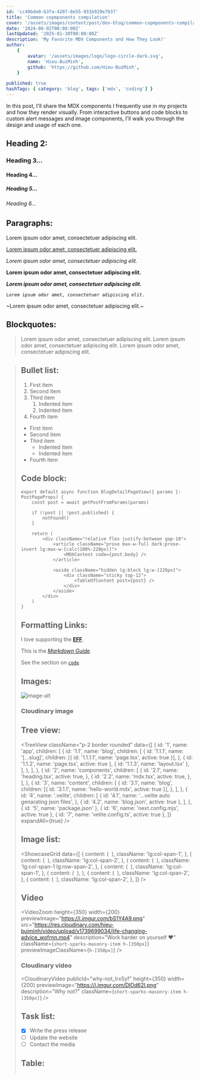```yaml
---
id: 'cc49bde0-b3fa-4207-8e55-931b929e7037'
title: 'Common copmponents compilation'
cover: '/assets/images/content/post/dev-blog/common-copmponents-compilation/cover.png'
date: '2024-08-02T00:00:00Z'
lastUpdated: '2025-01-30T00:00:00Z'
description: 'My Favorite MDX Components and How They Look!'
author:
    {
        avatar: '/assets/images/logo/logo-circle-dark.svg',
        name: 'Hieu.BuiMinh',
        github: 'https://github.com/Hieu-BuiMinh',
    }

published: true
hashTags: { category: 'blog', tags: ['mdx', 'coding'] }
---
```


In this post, I'll share the MDX components I frequently use in my projects and how they render visually. From interactive buttons and code blocks to custom alert messages and image components, I'll walk you through the design and usage of each one.

## Heading 2:

### Heading 3...

#### Heading 4...

##### Heading 5...

###### Heading 6...

## Paragraphs:

Lorem ipsum odor amet, consectetuer adipiscing elit.

<ins>Lorem ipsum odor amet, consectetuer adipiscing elit.</ins>

_Lorem ipsum odor amet, consectetuer adipiscing elit._

**Lorem ipsum odor amet, consectetuer adipiscing elit.**

**_Lorem ipsum odor amet, consectetuer adipiscing elit._**

`Lorem ipsum odor amet, consectetuer adipiscing elit.`

~Lorem ipsum odor amet, consectetuer adipiscing elit.~

## Blockquotes:

> Lorem ipsum odor amet, consectetuer adipiscing elit.
> Lorem ipsum odor amet, consectetuer adipiscing elit.
> Lorem ipsum odor amet, consectetuer adipiscing elit.

<BlockQuote
	data={{
		author: {
			name: 'Captain Jack Sparrow 🐦',
			avatar: 'https://i.imgur.com/QMdUKB7.jpeg',
			url: '',
		},
		quote: 'The problem is not the problem. The problem is your attitude about the problem',
		description: 'Pirates of the Caribbean',
	}}
/>

## Bullet list:

1. First item
2. Second item
3. Third item
    1. Indented item
    2. Indented item
4. Fourth item

-   First item
-   Second item
-   Third item
    -   Indented item
    -   Indented item
-   Fourth item

## Code block:

<CodeBlock fileName="component.tsx" >

```tsx showLineNumbers {2,4,6} /MDXContent/ /post.body/ /TableOfContent/
export default async function BlogDetailPageView({ params }: PostPageProps) {
	const post = await getPostFromParams(params)

	if (!post || !post.published) {
		notFound()
	}

	return (
		<div className="relative flex justify-between gap-10">
			<article className="prose max-w-full dark:prose-invert lg:max-w-[calc(100%-220px)]">
				<MDXContent code={post.body} />
			</article>

			<aside className="hidden lg:block lg:w-[220px]">
				<div className="sticky top-12">
					<TableOfContent post={post} />
				</div>
			</aside>
		</div>
	)
}
```

</CodeBlock>

## Formatting Links:

I love supporting the **[EFF](https://eff.org)**.

This is the _[Markdown Guide](https://www.markdownguide.org)_.

See the section on [`code`](#code).

<LinkCard href="https://nextjs.org/docs" hostname="nextjs.org" title="Next js" />

## Images:

<Image src="/assets/images/content/post/dev-blog/common-copmponents-compilation/cover.png" alt="image-alt" />

### Cloudinary image

<CloudinaryImage className="h-[510px] max-w-full m-auto" publicId="GecleE7W0AAflq5_ijisax" />

## Tree view:

<TreeView
	className="p-2 border rounded"
	data={[
		{
			id: '1',
			name: 'app',
			children: [
				{
					id: '1.1',
					name: 'blog',
					children: [
						{
							id: '1.1.1',
							name: '[...slug]',
							children: [{ id: '1.1.1.1', name: 'page.tsx', active: true }],
						},
						{ id: '1.1.2', name: 'page.tsx', active: true },
						{ id: '1.1.3', name: 'layout.tsx' },
					],
				},
			],
		},
		{
			id: '2',
			name: 'components',
			children: [
				{
					id: '2.1',
					name: 'heading.tsx',
					active: true,
				},
				{
					id: '2.2',
					name: 'mdx.tsx',
					active: true,
				},
			],
		},
		{
			id: '3',
			name: 'content',
			children: [
				{
					id: '3.1',
					name: 'blog',
					children: [{ id: '3.1.1', name: 'hello-world.mdx', active: true }],
				},
			],
		},
		{
			id: '4',
			name: '.velite',
			children: [
				{
					id: '4.1',
					name: '...velite auto genarating json files',
				},
				{ id: '4.2', name: 'blog.json', active: true },
			],
		},
		{ id: '5', name: 'package.json' },
		{ id: '6', name: 'next.config.mjs', active: true },
		{ id: '7', name: 'velite.config.ts', active: true },
	]}
	expandAll={true}
/>

## Image list:

<ShowcaseGrid
	data={[
		{
			content: (
				<Image
					src="/assets/images/content/post/dev-blog/common-copmponents-compilation/cover.png"
					className="size-full rounded-sm border-none"
					width={1200}
					height={1200}
					alt=""
					description="Lorem ipsum odor amet, consectetuer adipiscing elit. Nibh ipsum nostra ultricies montes curabitur conubia orci aliquam. Ridiculus venenatis tempor placerat urna turpis sagittis at. Enim nunc adipiscing ridiculus tortor, placerat malesuada metus"
				/>
			),
			className: 'lg:col-span-1',
		},
		{
			content: (
				<Image
					src="/assets/images/content/post/dev-blog/common-copmponents-compilation/cover.png"
					className="size-full rounded-sm border-none"
					width={1200}
					height={1200}
					alt=""
				/>
			),
			className: 'lg:col-span-2',
		},
		{
			content: (
				<Image
					src="/assets/images/content/post/dev-blog/common-copmponents-compilation/cover.png"
					className="size-full rounded-sm border-none"
					width={1200}
					height={1200}
					alt=""
				/>
			),
			className: 'lg:col-span-1 lg:row-span-2',
		},
		{
			content: (
				<Image
					src="/assets/images/content/post/dev-blog/common-copmponents-compilation/cover.png"
					className="size-full rounded-sm border-none"
					width={1200}
					height={1200}
					alt=""
				/>
			),
			className: 'lg:col-span-1',
		},
		{
			content: (
				<Image
					src="/assets/images/content/post/dev-blog/common-copmponents-compilation/cover.png"
					className="size-full rounded-sm border-none"
					width={1200}
					height={1200}
					alt=""
				/>
			),
		},
		{
			content: (
				<Image
					src="/assets/images/content/post/dev-blog/common-copmponents-compilation/cover.png"
					className="size-full rounded-sm border-none"
					width={1200}
					height={1200}
					alt=""
				/>
			),
			className: 'lg:col-span-2',
		},
		{
			content: (
				<Image
					src="/assets/images/content/post/dev-blog/common-copmponents-compilation/cover.png"
					className="size-full rounded-sm border-none"
					width={1200}
					height={1200}
					alt=""
				/>
			),
			className: 'lg:col-span-2',
		},
	]}
/>

## Video

<VideoZoom
	height={350}
	width={200}
	previewImage="https://i.imgur.com/bS1Y4A9.png"
	src="https://res.cloudinary.com/hieu-buiminh/video/upload/v1739699034/life-changing-advice_wofrnn.mp4"
	description="Work harder on yourself ❤️"
	className={`short-sparks-masonry-item h-[350px]`}
	previewImageClassName={`h-[350px]`}
/>
### Cloudinary video

<CloudinaryVideo
	publicId="why-not_lrx5yf"
	height={350}
	width={200}
	previewImage="https://i.imgur.com/DlOd62I.png"
	description="Why not?"
	className={`short-sparks-masonry-item h-[350px]`}
/>

## Task list:

-   [x] Write the press release
-   [ ] Update the website
-   [ ] Contact the media

## Table:

<Table
	headers={['Example', 'Description', 'Rules']}
	rows={[
		['$value', 'Lowercase', '✅'],
		['$Value', 'Uppercase', '✅'],
		['$_value', 'Underscore', '✅'],
		['$1value', 'Start from number', '❌'],
	]}
/>
